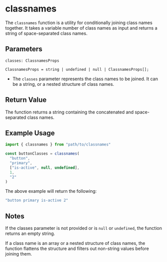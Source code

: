 
<Meta title="utilities/classnames" />

# classnames

The `classnames` function is a utility for conditionally joining class names together. It takes a variable number of class names as input and returns a string of space-separated class names.

## Parameters

`classes: ClassnamesProps`

`ClassnamesProps = string | undefined | null | ClassnamesProps[];`

- The `classes` parameter represents the class names to be joined. It can be a string, or a nested structure of class names.

## Return Value

The function returns a string containing the concatenated and space-separated class names.

## Example Usage

```typescript
import { classnames } from "path/to/classnames"

const buttonClasses = classnames(
  "button",
  "primary",
  ["is-active", null, undefined],
  1,
  "2"
)
```

The above example will return the following:

```typescript
"button primary is-active 2"
```

## Notes

If the classes parameter is not provided or is `null` or `undefined`, the function returns an empty string.

If a class name is an array or a nested structure of class names, the function flattens the structure and filters out non-string values before joining them.
